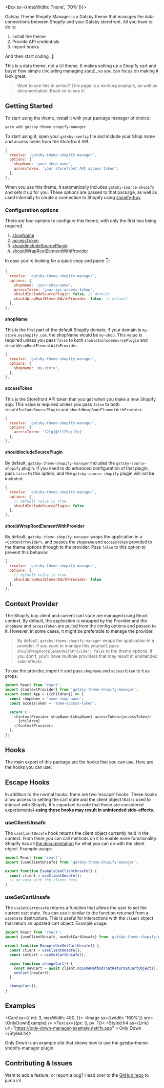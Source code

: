 

<Hero />

<Box sx={{maxWidth: ['none', '70%']}}>

Gatsby Theme Shopify Manager is a Gatsby theme that manages the data connections between Shopify and your Gatsby storefront. All you have to do is:

1. Install the theme
2. Provide API credentials
3. Import hooks

And then start coding. 🚀

This is a data theme, not a UI theme. It makes setting up a Shopify cart and buyer flow simple (including managing state), so you can focus on making it look great.

> Want to see this in action? _This page_ is a working example, as well as documentation. Read on to see it!

</Box>

## Getting Started

To start using the theme, install it with your package manager of choice:

```bash
yarn add gatsby-theme-shopify-manager
```

To start using it, open your `gatsby-config` file and include your Shop name and access token from the Storefront API.

```javascript
{
  resolve: `gatsby-theme-shopify-manager`,
  options: {
    shopName: 'your shop name',
    accessToken: 'your storefront API access token',
  },
},
```

When you use this theme, it automatically includes `gatsby-source-shopify` and sets it up for you. These options are passed to that package, as well as used internally to create a connection to Shopify using [shopify-buy](https://shopify.github.io/js-buy-sdk/).

### Configuration options

There are four options to configure this theme, with only the first two being required.
  
1. [shopName](/#shopname)
1. [accessToken](/#accesstoken)
1. [shouldIncludeSourcePlugin](/#shouldincludesourceplugin)
1. [shouldWrapRootElementWithProvider](/#shouldwraprootelementwithprovider)

In case you're looking for a quick copy and paste 👇:

```javascript
{
  resolve: `gatsby-theme-shopify-manager`,
  options: {
    shopName: 'your-shop-name',
    accessToken: 'your-api-access-token',
    shouldIncludeSourcePlugin: false, // default
    shouldWrapRootElementWithProvider: false, // default
  },
},
```

#### shopName

This is the first part of the default Shopify domain. If your domain is `my-store.myshopify.com`, the shopName would be `my-shop`. This value is required unless you pass `false` to both `shouldIncludeSourcePlugin` and `shouldWrapRootElementWithProvider`.
```javascript
{
  resolve: `gatsby-theme-shopify-manager`,
  options: {
    shopName: 'my-store',
  },
},
```

#### accessToken

This is the Storefront API token that you get when you make a new Shopify app. This value is required unless you pass `false` to both `shouldIncludeSourcePlugin` and `shouldWrapRootElementWithProvider`.
```javascript
{
  resolve: `gatsby-theme-shopify-manager`,
  options: {
    accessToken: '12lg(@!l129gj12p['
  },
},
```

#### shouldIncludeSourcePlugin

By default, `gatsby-theme-shopify-manager` includes the `gatsby-source-shopify` plugin. If you need to do advanced configuration of that plugin, pass `false` to this option, and the `gatsby-source-shopify` plugin will not be included.
```javascript
{
  resolve: `gatsby-theme-shopify-manager`,
  options: {
    // default value is true
    shouldIncludeSourcePlugin: false
  },
},
```

#### shouldWrapRootElementWithProvider

By default, `gatsby-theme-shopify-manager` wraps the application in a `<ContextProvider>`, and passes the `shopName` and `accessToken` provided to the theme options through to the provider. Pass `false` to this option to prevent this behavior.
```javascript
{
  resolve: `gatsby-theme-shopify-manager`,
  options: {
    // default value is true
    shouldWrapRootElementWithProvider: false
  },
},
```

## Context Provider

The Shopify buy client and current cart state are managed using React context. By default, the application is wrapped by the Provider and the `shopName` and `accessToken` are pulled from the config options and passed to it. However, in some cases, it might be preferable to manage the provider.

> By default, `gatsby-theme-shopify-manager` wraps the application in a provider. If you want to manage this yourself, pass `shouldWrapRootElementWithProvider: false` to the theme options. If you don't, you'll have multiple providers that may result in unintended side-effects.

To use the provider, import it and pass `shopName` and `accessToken` to it as props.

```javascript
import React from 'react';
import {ContextProvider} from 'gatsby-theme-shopify-manager';
export const App = ({children}) => {
  const shopName = 'some-shop-name';
  const accessToken = 'some-access-token';

  return (
    <ContextProvider shopName={shopName} accessToken={accessToken}>
      {children}
    </ContextProvider>
  );
};
```

## Hooks

The main export of this package are the hooks that you can use. Here are the hooks you can use:

<Hooks />

## Escape Hooks

In addition to the normal hooks, there are two 'escape' hooks. These hooks allow access to setting the cart state and the client object that is used to interact with Shopify. It's important to note that these are considered experiemental–**using these hooks may result in unintended side-effects.**

### useClientUnsafe

The `useClientUnsafe` hook returns the client object currently held in the context. From there you can call methods on it to enable more functionality. Shopify has all [the documentation](https://shopify.github.io/js-buy-sdk/) for what you can do with the client object. Example usage:

```javascript
import React from 'react';
import {useClientUnsafe} from 'gatsby-theme-shopify-manager';

export function ExampleUseClientUnsafe() {
  const client = useClientUnsafe();
  // do work with the client here
}
```

### useSetCartUnsafe

The `useSetCartUnsafe` returns a function that allows the user to set the current cart state. You can use it similar to the function returned from a `useState` destructure. This is useful for interactions with the `client` object that return an updated cart object. Example usage:

```javascript
import React from 'react';
import {useClientUnsafe, useSetCartUnsafe} from 'gatsby-theme-shopify-manager';

export function ExampleUseSetCartUnsafe() {
  const client = useClientUnsafe();
  const setCart = useSetCartUnsafe();

  async function changeCart() {
    const newCart = await client.doSomeMethodThatReturnsACartObject();
    setCart(newCart);
  }

  changeCart();
}
```

## Examples

<Card
  sx={{
    mt: 3,
    maxWidth: 400,
  }}>
  <Image sx={{width: '100%'}} src={OnlyDownExample} />
  <Text sx={{px: 3, py: 1}}>
    <Styled.h4
      as={Link}
      url="https://only-down-manager-example.netlify.app"
    >
      Only Down
    </Styled.h4>
    <p>Only Down is an example site that shows how to use the gatsby-theme-shopify-manager plugin.</p>
  </Text>
</Card>

## Contributing & Issues

Want to add a feature, or report a bug? Head over to the [GitHub repo](https://github.com/thetrevorharmon/gatsby-theme-shopify-manager) to jump in!
